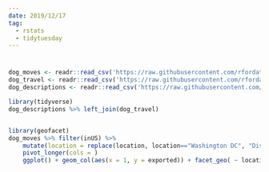 ```yaml
---
date: 2019/12/17
tag:
  - rstats
  - tidytuesday
---
```


# 
```r
dog_moves <- readr::read_csv('https://raw.githubusercontent.com/rfordatascience/tidytuesday/master/data/2019/2019-12-17/dog_moves.csv')
dog_travel <- readr::read_csv('https://raw.githubusercontent.com/rfordatascience/tidytuesday/master/data/2019/2019-12-17/dog_travel.csv')
dog_descriptions <- readr::read_csv('https://raw.githubusercontent.com/rfordatascience/tidytuesday/master/data/2019/2019-12-17/dog_descriptions.csv')

library(tidyverse)
dog_descriptions %>% left_join(dog_travel)


library(geofacet)
dog_moves %>% filter(inUS) %>%
    mutate(location = replace(location, location=="Washington DC", "District of Columbia")) %>%
    pivot_longer(cols = )
    ggplot() + geom_col(aes(x = 1, y = exported)) + facet_geo( ~ location, grid = "us_state_grid1")

```
